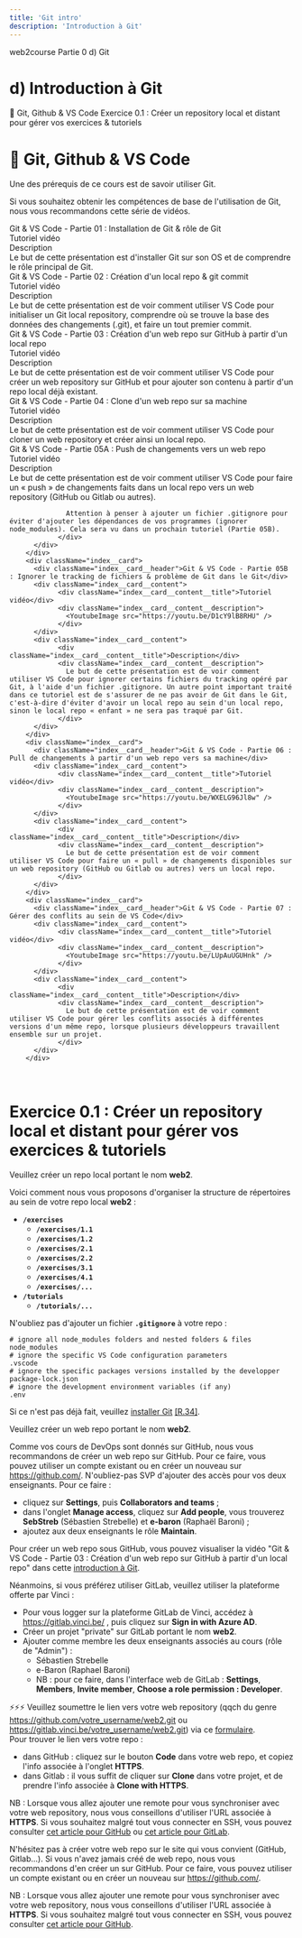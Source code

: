 ```yaml
---
title: 'Git intro'
description: 'Introduction à Git'
---
```


<PathViewer>
    <PathViewerItem to="/"> web2course </PathViewerItem>
    <PathViewerItem to="/part0" > Partie 0 </PathViewerItem>
    <PathViewerItem selected> d) Git</PathViewerItem>
</PathViewer>

# d) Introduction à Git

<InternalPageMenu>
  <InternalPageMenuItem> 🍬 Git, Github & VS Code  </InternalPageMenuItem>
  <InternalPageMenuItem> Exercice 0.1 : Créer un repository local et distant pour gérer vos exercices & tutoriels </InternalPageMenuItem>
</InternalPageMenu>

# <InternalPageTitle> 🍬 Git, Github & VS Code </InternalPageTitle>

Une des prérequis de ce cours est de savoir utiliser Git.

Si vous souhaitez obtenir les compétences de base de l'utilisation de Git, nous vous recommandons cette série de vidéos.

<div className="index">
        <div className="index__card">
          <div className="index__card__header">Git & VS Code - Partie 01 : Installation de Git & rôle de Git</div>
          <div className="index__card__content">    
                <div className="index__card__content__title">Tutoriel vidéo</div>
                <div className="index__card__content__description">              
                  <YoutubeImage src="https://youtu.be/vBsSJL9ltOg" />
                </div>
          </div>
          <div className="index__card__content">    
                <div className="index__card__content__title">Description</div>
                <div className="index__card__content__description">              
                  Le but de cette présentation est d'installer Git sur son OS et de comprendre le rôle principal de Git.
                </div>
          </div>
        </div>
        <div className="index__card">
          <div className="index__card__header">Git & VS Code - Partie 02 : Création d'un local repo & git commit</div>
          <div className="index__card__content">    
                <div className="index__card__content__title">Tutoriel vidéo</div>
                <div className="index__card__content__description">              
                  <YoutubeImage src="https://youtu.be/tWXWQG-XS6o" />
                </div>
          </div>
          <div className="index__card__content">    
                <div className="index__card__content__title">Description</div>
                <div className="index__card__content__description">              
                  Le but de cette présentation est de voir comment utiliser VS Code pour initialiser un Git local repository, comprendre où se trouve la base des données des changements (.git),  et faire un tout premier commit.
                </div>
          </div>
        </div>
        <div className="index__card">
          <div className="index__card__header">Git & VS Code - Partie 03 : Création d'un web repo sur GitHub à partir d'un local repo</div>
          <div className="index__card__content">    
                <div className="index__card__content__title">Tutoriel vidéo</div>
                <div className="index__card__content__description">              
                  <YoutubeImage src="https://youtu.be/n_5YwoYc_zQ" />
                </div>
          </div>
          <div className="index__card__content">    
                <div className="index__card__content__title">Description</div>
                <div className="index__card__content__description">              
                  Le but de cette présentation est de voir comment utiliser VS Code pour créer un web repository sur GitHub et pour ajouter son contenu à partir d'un repo local déjà existant.
                </div>
          </div>
        </div>
        <div className="index__card">
          <div className="index__card__header">Git & VS Code - Partie 04 : Clone d'un web repo sur sa machine</div>
          <div className="index__card__content">    
                <div className="index__card__content__title">Tutoriel vidéo</div>
                <div className="index__card__content__description">              
                  <YoutubeImage src="https://youtu.be/IR1FxqZIiJk" />
                </div>
          </div>
          <div className="index__card__content">    
                <div className="index__card__content__title">Description</div>
                <div className="index__card__content__description">              
                  Le but de cette présentation est de voir comment utiliser VS Code pour cloner un web repository et créer ainsi un local repo.
                </div>
          </div>
        </div>
        <div className="index__card">
          <div className="index__card__header">Git & VS Code - Partie 05A : Push de changements vers un web repo</div>
          <div className="index__card__content">    
                <div className="index__card__content__title">Tutoriel vidéo</div>
                <div className="index__card__content__description">              
                  <YoutubeImage src="https://youtu.be/CP0s83aT4aA" />
                </div>
          </div>
          <div className="index__card__content">    
                <div className="index__card__content__title">Description</div>
                <div className="index__card__content__description">              
                  Le but de cette présentation est de voir comment utiliser VS Code pour faire un « push » de changements faits dans un local repo vers un web repository (GitHub ou Gitlab ou autres).
                  
                  Attention à penser à ajouter un fichier .gitignore pour éviter d'ajouter les dépendances de vos programmes (ignorer node_modules). Cela sera vu dans un prochain tutoriel (Partie 05B).
                </div>
          </div>
        </div>
        <div className="index__card">
          <div className="index__card__header">Git & VS Code - Partie 05B : Ignorer le tracking de fichiers & problème de Git dans le Git</div>
          <div className="index__card__content">    
                <div className="index__card__content__title">Tutoriel vidéo</div>
                <div className="index__card__content__description">              
                  <YoutubeImage src="https://youtu.be/D1cY9lB8RHU" />
                </div>
          </div>
          <div className="index__card__content">    
                <div className="index__card__content__title">Description</div>
                <div className="index__card__content__description">              
                  Le but de cette présentation est de voir comment utiliser VS Code pour ignorer certains fichiers du tracking opéré par Git, à l'aide d'un fichier .gitignore. Un autre point important traité dans ce tutoriel est de s'assurer de ne pas avoir de Git dans le Git, c'est-à-dire d'éviter d'avoir un local repo au sein d'un local repo, sinon le local repo « enfant » ne sera pas traqué par Git. 
                </div>
          </div>
        </div>
        <div className="index__card">
          <div className="index__card__header">Git & VS Code - Partie 06 : Pull de changements à partir d'un web repo vers sa machine</div>
          <div className="index__card__content">    
                <div className="index__card__content__title">Tutoriel vidéo</div>
                <div className="index__card__content__description">              
                  <YoutubeImage src="https://youtu.be/WXELG96Jl8w" />
                </div>
          </div>
          <div className="index__card__content">    
                <div className="index__card__content__title">Description</div>
                <div className="index__card__content__description">              
                  Le but de cette présentation est de voir comment utiliser VS Code pour faire un « pull » de changements disponibles sur un web repository (GitHub ou Gitlab ou autres) vers un local repo.
                </div>
          </div>
        </div>
        <div className="index__card">
          <div className="index__card__header">Git & VS Code - Partie 07 : Gérer des conflits au sein de VS Code</div>
          <div className="index__card__content">    
                <div className="index__card__content__title">Tutoriel vidéo</div>
                <div className="index__card__content__description">              
                  <YoutubeImage src="https://youtu.be/LUpAuUGUHnk" />
                </div>
          </div>
          <div className="index__card__content">    
                <div className="index__card__content__title">Description</div>
                <div className="index__card__content__description">              
                  Le but de cette présentation est de voir comment utiliser VS Code pour gérer les conflits associés à différentes versions d'un même repo, lorsque plusieurs développeurs travaillent ensemble sur un projet.
                </div>
          </div>
        </div>
</div>

<br/>

# <InternalPageTitle> Exercice 0.1 : Créer un repository local et distant pour gérer vos exercices & tutoriels </InternalPageTitle>

Veuillez créer un repo local portant le nom **web2**.

Voici comment nous vous proposons d'organiser la structure de répertoires au sein de votre repo local **web2** :
- **`/exercises`**
  - **`/exercises/1.1`**
  - **`/exercises/1.2`**
  - **`/exercises/2.1`**
  - **`/exercises/2.2`**
  - **`/exercises/3.1`**
  - **`/exercises/4.1`**
  - **`/exercises/...`**
- **`/tutorials`**
  - **`/tutorials/...`**

N'oubliez pas d'ajouter un fichier **`.gitignore`** à votre repo :

``` text
# ignore all node_modules folders and nested folders & files
node_modules
# ignore the specific VS Code configuration parameters
.vscode
# ignore the specific packages versions installed by the developper
package-lock.json
# ignore the development environment variables (if any)
.env
```

Si ce n'est pas déjà fait, veuillez [installer Git](https://git-scm.com/book/en/v2/Getting-Started-Installing-Git) [[R.34]](/references/#r34).

Veuillez créer un web repo portant le nom **web2**.


<AuthenticatedBlock>

Comme vos cours de DevOps sont donnés sur GitHub, nous vous recommandons de créer un web repo sur GitHub. Pour ce faire, vous pouvez utiliser un compte existant ou en créer un nouveau sur https://github.com/. 
N'oubliez-pas SVP d'ajouter des accès pour vos deux enseignants. Pour ce faire :
- cliquez sur **Settings**, puis **Collaborators and teams** ;
- dans l'onglet **Manage access**, cliquez sur **Add people**, vous trouverez **SebStreb** (Sébastien Strebelle) et **e-baron** (Raphaël Baroni) ;
- ajoutez aux deux enseignants le rôle **Maintain**.

Pour créer un web repo sous GitHub, vous pouvez visualiser la vidéo "Git & VS Code - Partie 03 : Création d'un web repo sur GitHub à partir d'un local repo" dans cette [introduction à Git](/git).

Néanmoins, si vous préférez utiliser GitLab, veuillez utiliser la plateforme offerte par Vinci :
- Pour vous logger sur la plateforme GitLab de Vinci, accédez à https://gitlab.vinci.be/ , puis cliquez sur **Sign in with Azure AD**.
- Créer un projet "private" sur GitLab portant le nom **web2**.
- Ajouter comme membre les deux enseignants associés au cours (rôle de "Admin") :
  - Sébastien Strebelle
  - e-Baron (Raphael Baroni)
  - NB : pour ce faire, dans l'interface web de GitLab : **Settings**, **Members**, **Invite member**, **Choose a role permission : Developer**.

⚡⚡⚡ Veuillez soumettre le lien vers votre web repository (qqch du genre https://github.com/votre_username/web2.git ou https://gitlab.vinci.be/votre_username/web2.git) via ce [formulaire](https://forms.office.com/r/1e5hNWxUJg).  
Pour trouver le lien vers votre repo :
- dans GitHub : cliquez sur le bouton **Code** dans votre web repo, et copiez l'info associée à l'onglet **HTTPS**.
- dans Gitlab : il vous suffit de cliquer sur **Clone** dans votre projet, et de prendre l'info associée à **Clone with HTTPS**.

NB : Lorsque vous allez ajouter une remote pour vous synchroniser avec votre web repository, nous vous conseillons d'utiliser l'URL associée à **HTTPS**. Si vous souhaitez malgré tout vous connecter en SSH, vous pouvez consulter [cet article pour GitHub](https://docs.github.com/en/authentication/connecting-to-github-with-ssh/generating-a-new-ssh-key-and-adding-it-to-the-ssh-agent) ou [cet article pour GitLab](https://dev.to/sndrx/how-to-set-up-an-ssh-key-and-use-it-in-gitlab--42p1).

</AuthenticatedBlock>

<UnAuthenticatedBlock>

N'hésitez pas à créer votre web repo sur le site qui vous convient (GitHub, Gitlab...). Si vous n'avez jamais créé de web repo, nous vous recommandons d'en créer un sur GitHub. Pour ce faire, vous pouvez utiliser un compte existant ou en créer un nouveau sur https://github.com/.  

NB : Lorsque vous allez ajouter une remote pour vous synchroniser avec votre web repository, nous vous conseillons d'utiliser l'URL associée à **HTTPS**. Si vous souhaitez malgré tout vous connecter en SSH, vous pouvez consulter [cet article pour GitHub](https://docs.github.com/en/authentication/connecting-to-github-with-ssh/generating-a-new-ssh-key-and-adding-it-to-the-ssh-agent).

</UnAuthenticatedBlock>

